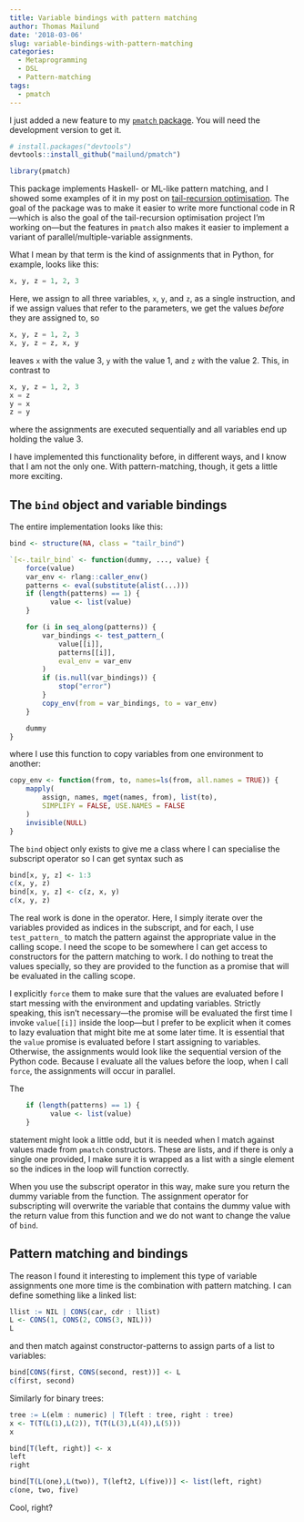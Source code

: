 ```yaml
---
title: Variable bindings with pattern matching
author: Thomas Mailund
date: '2018-03-06'
slug: variable-bindings-with-pattern-matching
categories:
  - Metaprogramming
  - DSL
  - Pattern-matching
tags:
  - pmatch
---
```


I just added a new feature to my [`pmatch` package](https://github.com/mailund/pmatch). You will need the development version to get it.

```r
# install.packages("devtools")
devtools::install_github("mailund/pmatch")
```

```r
library(pmatch)
```

This package implements Haskell- or ML-like pattern matching, and I showed some examples of it in my post on [tail-recursion optimisation](https://mailund.github.io/r-programmer-blog/2018/03/02/tailr--tail-recursion-optimisation/). The goal of the package was to make it easier to write more functional code in R—which is also the goal of the tail-recursion optimisation project I’m working on—but the features in `pmatch` also makes it easier to implement a variant of parallel/multiple-variable assignments.

What I mean by that term is the kind of assignments that in Python, for example, looks like this:

```python
x, y, z = 1, 2, 3
```

Here, we assign to all three variables, `x`, `y`, and `z`, as a single instruction, and if we assign values that refer to the parameters, we get the values *before* they are assigned to, so

```python
x, y, z = 1, 2, 3
x, y, z = z, x, y
```

leaves `x` with the value 3, `y` with the value 1, and `z` with the value 2. This, in contrast to

```python
x, y, z = 1, 2, 3
x = z
y = x
z = y
```

where the assignments are executed sequentially and all variables end up holding the value 3.

I have implemented this functionality before, in different ways, and I know that I am not the only one. With pattern-matching, though, it gets a little more exciting.

## The `bind` object and variable bindings

The entire implementation looks like this:

```r
bind <- structure(NA, class = "tailr_bind")

`[<-.tailr_bind` <- function(dummy, ..., value) {
    force(value)
    var_env <- rlang::caller_env()
    patterns <- eval(substitute(alist(...)))
    if (length(patterns) == 1) {
          value <- list(value)
    }

    for (i in seq_along(patterns)) {
        var_bindings <- test_pattern_(
            value[[i]],
            patterns[[i]], 
            eval_env = var_env
        )
        if (is.null(var_bindings)) {
            stop("error")
        }
        copy_env(from = var_bindings, to = var_env)
    }

    dummy
}
```

where I use this function to copy variables from one environment to another:

```r
copy_env <- function(from, to, names=ls(from, all.names = TRUE)) {
    mapply(
        assign, names, mget(names, from), list(to),
        SIMPLIFY = FALSE, USE.NAMES = FALSE
    )
    invisible(NULL)
}
```

The `bind` object only exists to give me a class where I can specialise the subscript operator so I can get syntax such as

```r
bind[x, y, z] <- 1:3
c(x, y, z)
bind[x, y, z] <- c(z, x, y)
c(x, y, z)
```

The real work is done in the operator. Here, I simply iterate over the variables provided as indices in the subscript, and for each, I use `test_pattern_` to match the pattern against the appropriate value in the calling scope. I need the scope to be somewhere I can get access to constructors for the pattern matching to work. I do nothing to treat the values specially, so they are provided to the function as a promise that will be evaluated in the calling scope.

I explicitly `force` them to make sure that the values are evaluated before I start messing with the environment and updating variables. Strictly speaking,  this isn’t necessary—the promise will be evaluated the first time I invoke `value[[i]]` inside the loop—but I prefer to be explicit when it comes to lazy evaluation that might bite me at some later time. It is essential that the `value` promise is evaluated before I start assigning to variables. Otherwise, the assignments would look like the sequential version of the Python code. Because I evaluate all the values before the loop, when I call `force`, the assignments will occur in parallel.

The

```r
    if (length(patterns) == 1) {
          value <- list(value)
    }
```

statement might look a little odd, but it is needed when I match against values made from `pmatch` constructors. These are lists, and if there is only a single one provided, I make sure it is wrapped as a list with a single element so the indices in the loop will function correctly.

When you use the subscript operator in this way, make sure you return the dummy variable from the function. The assignment operator for subscripting will overwrite the variable that contains the dummy value with the return value from this function and we do not want to change the value of `bind`.

## Pattern matching and bindings

The reason I found it interesting to implement this type of variable assignments one more time is the combination with pattern matching. I can define something like a linked list:

```r
llist := NIL | CONS(car, cdr : llist)
L <- CONS(1, CONS(2, CONS(3, NIL)))
L
```

and then match against constructor-patterns to assign parts of a list to variables:

```r
bind[CONS(first, CONS(second, rest))] <- L
c(first, second)
```

Similarly for binary trees:

```r
tree := L(elm : numeric) | T(left : tree, right : tree)
x <- T(T(L(1),L(2)), T(T(L(3),L(4)),L(5)))
x
```

```r
bind[T(left, right)] <- x
left
right

bind[T(L(one),L(two)), T(left2, L(five))] <- list(left, right)
c(one, two, five)
```

Cool, right?
